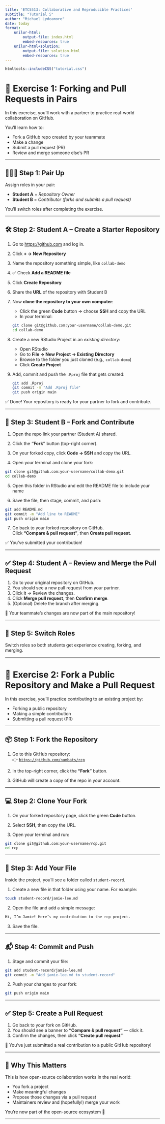 ```yaml
---
title: 'ETC5513: Collaborative and Reproducible Practices'
subtitle: "Tutorial 5"
author: "Michael Lydeamore"
date: today
format:
    unilur-html:
        output-file: index.html
        embed-resources: true
    unilur-html+solution:
        output-file: solution.html
        embed-resources: true
---
```

```r
htmltools::includeCSS("tutorial.css")
```

# 🤝 Exercise 1: Forking and Pull Requests in Pairs

In this exercise, you’ll work with a partner to practice real-world collaboration on GitHub.

You’ll learn how to:

- Fork a GitHub repo created by your teammate
- Make a change
- Submit a pull request (PR)
- Review and merge someone else's PR

---

## 🧑‍🤝‍🧑 Step 1: Pair Up

Assign roles in your pair:

- **Student A** = *Repository Owner*  
- **Student B** = *Contributor (forks and submits a pull request)*

You’ll switch roles after completing the exercise.

---

## 🛠️ Step 2: Student A – Create a Starter Repository

1. Go to [https://github.com](https://github.com) and log in.  
2. Click **+ → New Repository**  
3. Name the repository something simple, like `collab-demo`  
4. ✅ Check **Add a README file**  
5. Click **Create Repository**  
6. Share the **URL** of the repository with Student B  

7. Now **clone the repository to your own computer**:

   - Click the green **Code** button → choose **SSH** and copy the URL  
   - In your terminal:

   ```bash
   git clone git@github.com:your-username/collab-demo.git
   cd collab-demo
   ```

8. Create a new RStudio Project in an _existing directory_:
    *  Open RStudio  
    * Go to **File → New Project → Existing Directory**  
    * Browse to the folder you just cloned (e.g., `collab-demo`)  
    * Click **Create Project**

9. Add, commit and push the `.Rproj` file that gets created:
   
   ```bash
   git add .Rproj
   git commit -m "Add .Rproj file"
   git push origin main
   ```

✅ Done! Your repository is ready for your partner to fork and contribute.

---

## 🍴 Step 3: Student B – Fork and Contribute

1. Open the repo link your partner (Student A) shared.
2. Click the **"Fork"** button (top-right corner).
3. On your forked copy, click **Code → SSH** and copy the URL.

4. Open your terminal and clone your fork:

```bash
git clone git@github.com:your-username/collab-demo.git
cd collab-demo
```

5. Open this folder in RStudio and edit the README file to include your name

6. Save the file, then stage, commit, and push:

```bash
git add README.md
git commit -m "Add line to README"
git push origin main
```

7. Go back to your forked repository on GitHub.  
   Click **“Compare & pull request”**, then **Create pull request**.

✅ You’ve submitted your contribution!

---

## ✅ Step 4: Student A – Review and Merge the Pull Request

1. Go to your original repository on GitHub.
2. You should see a new pull request from your partner.
3. Click it → Review the changes.
4. Click **Merge pull request**, then **Confirm merge**.
5. (Optional) Delete the branch after merging.

🎉 Your teammate’s changes are now part of the main repository!

---

## 🔁 Step 5: Switch Roles

Switch roles so both students get experience creating, forking, and merging.

---

# 🍴 Exercise 2: Fork a Public Repository and Make a Pull Request

In this exercise, you’ll practice contributing to an existing project by:

- Forking a public repository
- Making a simple contribution
- Submitting a pull request (PR)

---

## 📦 Step 1: Fork the Repository

1. Go to this GitHub repository:  
   👉 [`https://github.com/numbats/rcp`](https://github.com/numbats/rcp)

2. In the top-right corner, click the **“Fork”** button.

3. GitHub will create a copy of the repo in your account.

---

## 💻 Step 2: Clone Your Fork

1. On your forked repository page, click the green **Code** button.  
2. Select **SSH**, then copy the URL.

3. Open your terminal and run:

```bash
git clone git@github.com:your-username/rcp.git
cd rcp
```

---

## 📝 Step 3: Add Your File

Inside the project, you’ll see a folder called `student-record`.

1. Create a new file in that folder using your name. For example:

```bash
touch student-record/jamie-lee.md
```

2. Open the file and add a simple message:

```markdown
Hi, I’m Jamie! Here’s my contribution to the rcp project.
```

3. Save the file.

---

## 📬 Step 4: Commit and Push

1. Stage and commit your file:

```bash
git add student-record/jamie-lee.md
git commit -m "Add jamie-lee.md to student-record"
```

2. Push your changes to your fork:

```bash
git push origin main
```

---

## ✅ Step 5: Create a Pull Request

1. Go back to your fork on GitHub.  
2. You should see a banner to **“Compare & pull request”** — click it.  
3. Confirm the changes, then click **“Create pull request”**

🎉 You’ve just submitted a real contribution to a public GitHub repository!

---

## 🧠 Why This Matters

This is how open-source collaboration works in the real world:

- You fork a project
- Make meaningful changes
- Propose those changes via a pull request
- Maintainers review and (hopefully!) merge your work

You're now part of the open-source ecosystem 💪

---
